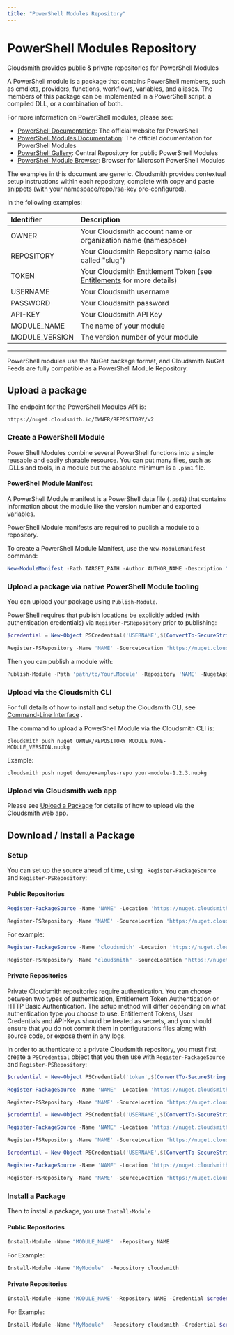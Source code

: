 ```yaml
---
title: "PowerShell Modules Repository"
---
```


# PowerShell Modules Repository

Cloudsmith provides public & private repositories for PowerShell Modules

A PowerShell module is a package that contains PowerShell members, such as cmdlets, providers, functions, workflows, variables, and aliases. The members of this package can be implemented in a PowerShell script, a compiled DLL, or a combination of both.

For more information on PowerShell modules, please see:

- [PowerShell Documentation](https://docs.microsoft.com/en-gb/powershell/): The official website for PowerShell
- [PowerShell Modules Documentation](https://docs.microsoft.com/en-us/powershell/module/microsoft.powershell.core/about/about_modules?view=powershell-7.1): The official documentation for PowerShell Modules
- [PowerShell Gallery](https://www.powershellgallery.com/): Central Repository for public PowerShell Modules
- [PowerShell Module Browser](https://docs.microsoft.com/en-us/powershell/module/): Browser for Microsoft PowerShell Modules

<Note variant="note" headline="Contextual Documentation">
The examples in this document are generic. Cloudsmith provides contextual setup instructions within each repository, complete with copy and paste snippets (with your namespace/repo/rsa-key pre-configured).
</Note>


In the following examples: 

| Identifier     | Description                                                                               |
| :------------- | :---------------------------------------------------------------------------------------- |
| OWNER          | Your Cloudsmith account name or organization name (namespace)                             |
| REPOSITORY     | Your Cloudsmith Repository name (also called "slug")                                      |
| TOKEN          | Your Cloudsmith Entitlement Token (see [Entitlements](/software-distribution/entitlement-tokens) for more details) |
| USERNAME       | Your Cloudsmith username                                                                  |
| PASSWORD       | Your Cloudsmith password                                                                  |
| API-KEY        | Your Cloudsmith API Key                                                                   |
| MODULE_NAME    | The name of your module                                                                   |
| MODULE_VERSION | The version number of your module                                                         |

***

PowerShell modules use the NuGet package format, and Cloudsmith NuGet Feeds are fully compatible as a PowerShell Module Repository.

## Upload a  package

The endpoint for the PowerShell Modules API is:

```
https://nuget.cloudsmith.io/OWNER/REPOSITORY/v2
```

### Create a PowerShell Module

PowerShell Modules combine several PowerShell functions into a single reusable and easily sharable resource. You can put many files, such as .DLLs and tools, in a module but the absolute minimum is a `.psm1` file.

#### PowerShell Module Manifest

A PowerShell Module manifest is a PowerShell data file (`.psd1`) that contains information about the module like the version number and exported variables.

<Note variant="note" headline="Note">
PowerShell Module manifests are required to publish a module to a repository.
</Note>

To create a PowerShell Module Manifest, use the `New-ModuleManifest` command: 

```powershell
New-ModuleManifest -Path TARGET_PATH -Author AUTHOR_NAME -Description "MODULE_DESCRIPTION" 
```

### Upload a package via native PowerShell Module tooling

You can upload your package using `Publish-Module`.  

PowerShell requires that publish locations be explicitly added (with authentication credentials) via `Register-PSRepository` prior to publishing:

```powershell
$credential = New-Object PSCredential('USERNAME',$(ConvertTo-SecureString 'API-KEY' -AsPlainText -Force))
```

```powershell
Register-PSRepository -Name 'NAME' -SourceLocation 'https://nuget.cloudsmith.io/OWNER/REPOSITORY/v2/' -PublishLocation 'https://nuget.cloudsmith.io/OWNER/REPOSITORY/v2/' -InstallationPolicy 'trusted' -Credential $credential
```

Then you can publish a module with: 

```powershell
Publish-Module -Path 'path/to/Your.Module' -Repository 'NAME' -NugetApiKey 'API-KEY'
```

### Upload via the Cloudsmith CLI

For full details of how to install and setup the Cloudsmith CLI, see [Command-Line Interface](/getting-started/cli) .

The command to upload a PowerShell Module via the Cloudsmith CLI is:

```shell
cloudsmith push nuget OWNER/REPOSITORY MODULE_NAME-MODULE_VERSION.nupkg
```

Example:

```shell
cloudsmith push nuget demo/examples-repo your-module-1.2.3.nupkg
```

### Upload via Cloudsmith web app

Please see [Upload a Package](/artifact-management/package-upload#upload-via-website-ui) for details of how to upload via the Cloudsmith web app. 

## Download / Install a Package

### Setup

You can set up the source ahead of time, using ` Register-PackageSource` and `Register-PSRepository`:

#### Public Repositories

```powershell
Register-PackageSource -Name 'NAME' -Location 'https://nuget.cloudsmith.io/OWNER/REPOSITORY/v2/' -Trusted -ProviderName NuGet
```

```powershell
Register-PSRepository -Name 'NAME' -SourceLocation 'https://nuget.cloudsmith.io/OWNER/REPOSITORY/v2/' -InstallationPolicy 'trusted'
```

For example: 

```powershell
Register-PackageSource -Name 'cloudsmith' -Location 'https://nuget.cloudsmith.io/demo/examples-repo/v2/' -Trusted -ProviderName NuGet
```

```powershell
Register-PSRepository -Name "cloudsmith" -SourceLocation "https://nuget.cloudsmith.io/demo/examples-repo-public/v2" -InstallationPolicy 'trusted'
```

#### Private Repositories

<Note variant="note" headline="Private Repositories">
Private Cloudsmith repositories require authentication.  You can choose between two types of authentication, Entitlement Token Authentication or HTTP Basic Authentication. 
The setup method will differ depending on what authentication type you choose to use.
</Note>

<Note variant="warning" headline="Warning">
Entitlement Tokens, User Credentials and API-Keys should be treated as secrets, and you should ensure that you do not commit them in configurations files along with source code, or expose them in any logs.
</Note>

In order to authenticate to a private Cloudsmith repository, you must first create a `PSCredential` object that you then use with `Register-PackageSource` and  `Register-PSRepository`:

```powershell Entitlement Token
$credential = New-Object PSCredential('token',$(ConvertTo-SecureString 'TOKEN' -AsPlainText -Force))

Register-PackageSource -Name 'NAME' -Location 'https://nuget.cloudsmith.io/OWNER/REPOSITORY/v2/' -Trusted -ProviderName NuGet -Credential $credential

Register-PSRepository -Name 'NAME' -SourceLocation 'https://nuget.cloudsmith.io/OWNER/REPOSITORY/v2/' -InstallationPolicy 'trusted' -Credential $credential
```
```powershell Username & Password
$credential = New-Object PSCredential('USERNAME',$(ConvertTo-SecureString 'PASSWORD' -AsPlainText -Force))

Register-PackageSource -Name 'NAME' -Location 'https://nuget.cloudsmith.io/OWNER/REPOSITORY/v2/' -Trusted -ProviderName NuGet -Credential $credential

Register-PSRepository -Name 'NAME' -SourceLocation 'https://nuget.cloudsmith.io/OWNER/REPOSITORY/v2/' -InstallationPolicy 'trusted' -Credential $credential
```
```powershell Username & API-Key
$credential = New-Object PSCredential('USERNAME',$(ConvertTo-SecureString 'API-KEY' -AsPlainText -Force))

Register-PackageSource -Name 'NAME' -Location 'https://nuget.cloudsmith.io/OWNER/REPOSITORY/v2/' -Trusted -ProviderName NuGet -Credential $credential

Register-PSRepository -Name 'NAME' -SourceLocation 'https://nuget.cloudsmith.io/OWNER/REPOSITORY/v2/' -InstallationPolicy 'trusted' -Credential $credential
```

### Install a Package

Then to install a package, you use `Install-Module`

#### Public Repositories

```powershell
Install-Module -Name "MODULE_NAME"  -Repository NAME
```

For Example: 

```powershell
Install-Module -Name "MyModule"  -Repository cloudsmith
```

#### Private  Repositories

```powershell
Install-Module -Name 'MODULE_NAME' -Repository NAME -Credential $credential
```

For Example: 

```powershell
Install-Module -Name "MyModule"  -Repository cloudsmith -Credential $credential
```
